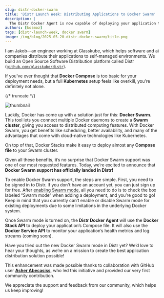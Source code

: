 ```yaml
---
slug: distr-docker-swarm
title: 'Distr Launch Week: Distributing Applications to Docker Swarm'
description: |
  The Distr Docker Agent is now capable of deploying your application to a Docker Swarm cluster using the Docker Stack API.
authors: [kosmoz]
tags: [distr-launch-week, docker swarm]
image: /img/blog/2025-05-20-distr-docker-swarm/title.png
---
```



I am Jakob—an engineer working at Glasskube, which helps software and ai companies distribute their applications to self-managed environments.
We build an Open Source Software Distribution platform called Distr ([`github.com/glasskube/distr`](https://github.com/glasskube/distr)).

If you've ever thought that **Docker Compose** is too basic for your deployment needs, but a full **Kubernetes** setup feels like overkill, you're definitely not alone.

{/* truncate */}

![thumbnail](//img/blog/2025-05-20-distr-docker-swarm/title.png)

Luckily, Docker has come up with a solution just for this: **Docker Swarm**.
This tool lets you connect multiple Docker daemons to create a **Swarm cluster**, giving you access to distributed computing features.
With Docker Swarm, you get benefits like scheduling, better availability, and many of the advantages that come with cloud-native technologies like Kubernetes.

On top of that, Docker Stacks make it easy to deploy almost any **Compose file** to your Swarm cluster.

Given all these benefits, it’s no surprise that Docker Swarm support was one of our most requested features.
Today, we’re excited to announce that **Docker Swarm support has officially landed in Distr!**

To enable Docker Swarm support, the steps are simple.
First, you need to be signed in to Distr.
If you don't have an account yet, you can just <Link to={signupLink()}>sign up for free</Link>.
After [enabling Swarm mode](https://docs.docker.com/engine/swarm/swarm-mode/), all you need to do is to check the box labeled “Swarm mode” when adding a deployment, and you’re good to go!
Keep in mind that you currently can’t enable or disable Swarm mode for existing deployments due to some limitations in the underlying Docker system.

Once Swarm mode is turned on, the **Distr Docker Agent** will use the **Docker Stack API** to deploy your application’s Compose file.
It will also use the **Docker Service API** to monitor your application’s health metrics and log streams (coming soon).

Have you tried out the new Docker Swarm mode in Distr yet?
We’d love to hear your thoughts, as we’re on a mission to create the best application distribution solution possible!

This enhancement was made possible thanks to collaboration with GitHub user **[Asher Abecasiss](https://github.com/asherAbecasiss)**,
who led this initiative and provided our very first community contribution.

We appreciate the support and feedback from our community, which helps us keep improving!

<DefaultCTA />
